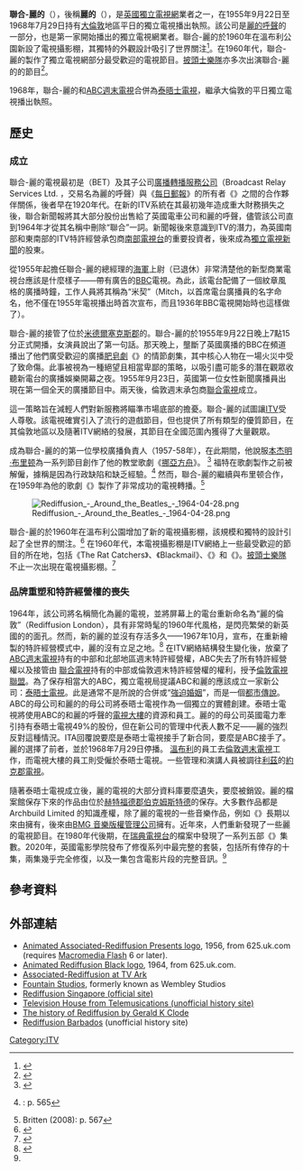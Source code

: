 {{Expand language|en}}
{{Infobox broadcasting network
| name                 = Associated-Rediffusion<br />Rediffusion
| logo                 = 
| logo_size            = 
| logo_alt             = 
| logo caption         = 
| image                = Image:Rediffusion London until 1968 coverage map.svg
| image_size           = 150
| image_alt            = 
| caption              = 1968年時麗的的播出區域
| type                 = [[電視聯播網|電視聯播網]]的地方台
| branding             = {{plainlist|
* 聯合-麗的（1955–1964年）
* 麗的-倫敦（1964–1968年）
  }}
| country              = {{ENG}}
| airdate              = {{start date and years ago|1955|9|22|df=yes}}
| available            = 
| founded              = 
| founder              = 
| motto                = 
| slogan               = 
| tvtransmitters       = {{link-en|克羅伊登發射台|Croydon transmitting station|克羅伊登}}
| license_area         = 
| headquarters         = [[倫敦|倫敦]][[電視大樓|電視大樓]]
| broadcast_area       = [[大倫敦|大倫敦]]
| area                 = 
| nation               = 
| regions              = 
| owner                = {{link-en|英國電力牽引|British Electric Traction}}，[[麗的呼聲|廣播轉播服務公司]]
| parent               = 
| key_people           = 
| established          = 
| launch_date          = 
| dissolved            = {{End date and age|1968|7|29|df=y}}
| former_names         = 
| Picture format       = {{link-en|405線電視系統|405-line television system|405線}}黑白
| affiliation          = [[獨立電視網|ITV]]
| groups               = 
| former_affiliations  = 
| webcast              = 
| website              = 
| language             = 英語
| replaced             = 
| replaced_by          = [[泰晤士電視|泰晤士電視]]
| subsidiary           = 
| footnotes            = 
}}

'''聯合-麗的'''（{{lang-en|Associated-Rediffusion}}），後稱'''麗的'''（{{lang-en|Rediffusion}}），是[[英國|英國]][[獨立電視網|獨立電視網]]業者之一，在1955年9月22日至1968年7月29日持有[[大倫敦|大倫敦]]地區平日的獨立電視播出執照。該公司是[[麗的呼聲|麗的呼聲]]的一部分，也是第一家開始播出的獨立電視網業者。聯合-麗的於1960年在溫布利公園新設了電視攝影棚，其獨特的外觀設計吸引了世界關注<ref>{{Cite web|url=https://www.transdiffusion.org/2004/01/01/wembley1|title=Inside Wembley Studios – Part 1 - Studios - Transdiffusion|website=www.transdiffusion.org|access-date=2016-08-16}}</ref>。在1960年代，聯合-麗的製作了獨立電視網部分最受歡迎的電視節目。[[披頭士樂隊|披頭士樂隊]]亦多次出演聯合-麗的的節目<ref>{{Cite book|title=The Beatles' London: The Ultimate Guide to Over 400 Beatles Sites in and Around London|url=https://archive.org/details/beatleslondonult0000schr|last=Schreuders, Lewisohn & Smith|first=Piet, Mark & Adam|publisher=Portico|year=2008|isbn=978-1906032265|pages=[https://archive.org/details/beatleslondonult0000schr/page/167 167]–8}}</ref>。

1968年，聯合-麗的和[[ABC週末電視|ABC週末電視]]合併為[[泰晤士電視|泰晤士電視]]，繼承大倫敦的平日獨立電視播出執照。

== 歷史 ==
=== 成立 ===
聯合-麗的電視最初是{{link-en|英國電力牽引|British Electric Traction}}（BET）及其子公司[[麗的呼聲|廣播轉播服務公司]]（Broadcast Relay Services Ltd. ，交易名為麗的呼聲）與《[[每日郵報|每日郵報]]》的所有者《{{link-en|DGM媒體|DMG Media
|聯合新聞報}}》之間的合作夥伴關係，後者早在1920年代。在新的ITV系統在其最初幾年造成重大財務損失之後，聯合新聞報將其大部分股份出售給了英國電車公司和麗的呼聲，儘管該公司直到1964年才從其名稱中刪除“聯合”一詞。新聞報後來意識到ITV的潛力，為英國南部和東南部的ITV特許經營承包商[[南部電視台|南部電視台]]的重要投資者，後來成為[[獨立電視新聞|獨立電視新聞]]的股東。

從1955年起擔任聯合-麗的總經理的{{link-en|湯瑪斯·布朗里格|Thomas Brownrigg}}[[英國皇家海軍|海軍]]上尉（已退休）非常清楚他的新型商業電視台應該是什麼樣子——帶有廣告的[[BBC|BBC]]電視。為此，該電台配備了一個紋章風格的廣播時鐘，工作人員將其稱為“米契”（Mitch，以首席電台廣播員{{link-en|萊斯利·米切爾|Leslie Mitchell (broadcaster)}}的名字命名，他不僅在1955年電視播出時首次宣布，而且1936年BBC電視開始時也這樣做了）。{{Citation needed|date=May 2011}}

聯合-麗的接管了位於[[米德爾塞克斯郡|米德爾塞克斯郡]]{{link-en|溫布利公園|Wembley Park}}的{{link-en|噴泉工作室|Fountain Studios|前溫布利電影製片廠}}。聯合-麗的於1955年9月22日晚上7點15分正式開播，女演員{{link-en|瑪吉·勞倫斯|Marjie Lawrence}}說出了第一句話。那天晚上，壟斷了英國廣播的BBC在{{link-en|BBC國內服務|BBC Home Service|國內服務}}頻道播出了他們廣受歡迎的廣播[[肥皂劇|肥皂劇]]《{{link-en|阿徹一家|The Archers}}》的情節劇集，其中核心人物{{link-en|格蕾絲·阿切爾|Grace Archer}}在一場火災中受了致命傷。此事被視為一種絕望且相當卑鄙的策略，以吸引盡可能多的潛在觀眾收聽新電台的廣播娛樂開幕之夜。1955年9月23日，英國第一位女性新聞廣播員{{link-en|芭芭拉·曼德爾|Barbara Mandell}}出現在第一個全天的廣播節目中。兩天後，倫敦週末承包商[[聯合電視|聯合電視]]成立。

這一策略旨在減輕人們對新服務將瞄準市場底部的擔憂。聯合-麗的試圖讓[[ITV|ITV]]受人尊敬。該電視確實引入了流行的遊戲節目，但也提供了所有類型的優質節目，在其倫敦地區以及隨著ITV網絡的發展，其節目在全國范圍內獲得了大量觀眾。

{{link-en|鮑里斯·福特|Boris Ford}}成為聯合-麗的的第一位學校廣播負責人（1957-58年），在此期間，他說服[[本杰明·布里顿|本杰明·布里顿]]為一系列節目創作了他的教堂歌劇《[[挪亞方舟_(歌劇)|挪亞方舟]]》。 <ref>{{cite news | last =Mitchell | first =Donald | title =Obituary: Professor Boris Ford  | newspaper =The Independent | location =London | date =27 May 1998 | url =https://www.independent.co.uk/news/obituaries/obituary-professor-boris-ford-1157541.html | access-date = 9 July 2014}}</ref> 福特在歌劇製作之前被解僱，據稱是因為行政缺陷和缺乏經驗。<ref name=":0">{{cite book | last = Britten | first = Benjamin |editor=Philip Reed |editor2=Mervyn Cooke |editor3=Donald Mitchell| year = 2008 | title = Letters from a Life: The Selected Letters of Benjamin Britten, Volume IV, 1952–1957 | location = London | publisher = The Boydell Press | isbn = 9781843833826}}: p. 565</ref> 然而，聯合-麗的繼續與布里顿合作，在1959年為他的歌劇《{{link-en|碧廬冤孽 (歌劇)|The Turn of the Screw (opera)|碧廬冤孽}}》製作了非常成功的電視轉播。<ref>Britten (2008): p. 567</ref>

[[File:Rediffusion_-_Around_the_Beatles_-_1964-04-28.png|thumb]]

聯合-麗的於1960年在溫布利公園增加了新的電視攝影棚，該規模和獨特的設計引起了全世界的關注。<ref>{{Cite web|url=https://www.transdiffusion.org/2004/01/01/wembley1|title=Inside Wembley Studios – Part 1 - Studios - Transdiffusion |website=www.transdiffusion.org|access-date=2016-08-16}}</ref> 在1960年代，本電視攝影棚是ITV網絡上一些最受歡迎的節目的所在地，包括《The Rat Catchers》、《Blackmail》、《{{link-en|At Last The 1948 Show|At Last The 1948 Show|At Last、The 1948 Show}}》和《{{link-en|The Frost Report}}》。[[披頭士樂隊|披頭士樂隊]]不止一次出現在電視攝影棚。<ref>{{Cite book |title=The Beatles' London: The Ultimate Guide to Over 400 Beatles Sites in and Around London |last1=Schreuders |last2=Lewisohn |last3=Smith |first1=Piet |first2=Mark |first3=Adam |publisher=Portico |year=2008 |isbn=978-1906032265|pages=167–8}}</ref>

=== 品牌重塑和特許經營權的喪失 ===
1964年，該公司將名稱簡化為麗的電視，並將屏幕上的電台重新命名為“麗的倫敦”（Rediffusion London），具有非常時髦的1960年代風格，是閃亮繁榮的新英國的{{link-en|搖擺倫敦|Swinging Sixties}}的面孔。然而，新的麗的並沒有存活多久——1967年10月，{{link-en|獨立電視局|Independent Television Authority}}宣布，在重新繪製的特許經營模式中，麗的沒有立足之地。<ref>{{cite speech |last=Spencer Wills |first=John |title=Statement to shareholders |event=Associated-Rediffusion AGM |date=19 December 1967 |via=Transdiffusion's Rediffusion, London |url=https://rediffusion.london/sentenced-to-death |access-date=2019-01-13 |archive-url=https://web.archive.org/web/20190114210204/https://rediffusion.london/sentenced-to-death |archive-date=14 January 2019 |url-status=dead }}</ref> 在ITV網絡結構發生變化後，放棄了[[ABC週末電視|ABC週末電視]]持有的中部和北部地區週末特許經營權，ABC失去了所有特許經營權以及接管由 [[聯合電視|聯合電視]]持有的中部或倫敦週末特許經營權的權利，授予[[倫敦週末電視|倫敦電視聯盟]]。為了保存相當大的ABC，獨立電視局提議ABC和麗的應該成立一家新公司：[[泰晤士電視|泰晤士電視]]。此是通常不是所說的合併或“[[強迫婚姻|強迫婚姻]]”，而是一個[[都市傳說|都市傳說]]。{{cn|date=December 2021}} ABC的母公司{{link-en|英國聯合電影公司|Associated British Picture Corporation}}和麗的的母公司{{link-en|英國電力牽引|British Electric Traction}}將泰晤士電視作為一個獨立的實體創建。泰晤士電視將使用ABC的{{link-en|泰丁頓攝影棚|Teddington Studios}}和麗的呼聲的[[電視大樓|電視大樓]]的資源和員工。麗的的母公司英國電力牽引持有泰晤士電視49%的股份，但在新公司的管理中代表人數不足——麗的強烈反對這種情況。ITA回覆說要麼是泰晤士電視接手了新合同，要麼是ABC接手了。麗的選擇了前者，並於1968年7月29日停播。{{cn|date=December 2021}} [[溫布利|溫布利]]的員工去[[倫敦週末電視|倫敦週末電視]]工作，而電視大樓的員工則受僱於泰晤士電視。一些管理和演講人員被調往[[利茲|利茲]]的[[ITV約克郡|約克郡電視]]。

隨著泰晤士電視成立後，麗的電視的大部分資料庫要麼遺失，要麼被銷毀。麗的檔案館保存下來的作品由位於[[赫特福德郡|赫特福德郡]][[伯克姆斯特德|伯克姆斯特德]]的{{link-en|英國電影協會國家檔案館|BFI National Archive}}保存。大多數作品都是 Archbuild Limited 的知識產權，除了麗的電視的一些音樂作品，例如《{{link-en|Ready Steady Go！|Ready Steady Go!}}》長期以來由{{link-en|戴夫·克拉克|Dave Clark}}擁有，後來由[[BMG_音樂版權管理公司|BMG 音樂版權管理公司]]擁有。近年來，人們重新發現了一些麗的電視節目。在1980年代後期，在[[瑞典電視台|瑞典電視台]]的檔案中發現了一系列五部《{{link-en|At Last the 1948 Show|At Last the 1948 Show}}》集數。2020年，英國電影學院發布了修復系列中最完整的套裝，包括所有倖存的十集，兩集幾乎完全修復，以及一集包含電影片段的完整音訊。<ref name=":0" />

== 參考資料 ==
{{Reflist}}

==外部連結==
*[https://web.archive.org/web/20050306014820/http://625.uk.com/tv_logos/flash/associated-rediffusion.asp Animated Associated-Rediffusion Presents logo], 1956, from 625.uk.com (requires [[Macromedia_Flash|Macromedia Flash]] 6 or later).
*[https://web.archive.org/web/20050308235234/http://625.uk.com/tv_logos/flash/rediffusion_black.asp Animated Rediffusion Black logo], 1964, from 625.uk.com.
*[https://web.archive.org/web/20070216045001/http://www2.tv-ark.org.uk/itvlondon/rediffusion-main.html Associated-Rediffusion at TV Ark]
*[https://web.archive.org/web/20071027121236/http://www.ftv.co.uk/ Fountain Studios], formerly known as Wembley Studios
*[https://web.archive.org/web/20171128172417/http://www.rediffusion.com.sg/ Rediffusion Singapore (official site)]
*[https://web.archive.org/web/20041208152106/http://www.transdiffusion.org/tvh/ Television House from Telemusications (unofficial history site)]
*[http://www.rediffusion.info The history of Rediffusion by Gerald K Clode]
*[http://www.rediffusion.info/Barbados/ Rediffusion Barbados] (unofficial history site)
{{ITV}}
{{ITV regional history}}  
[[Category:ITV|Category:ITV]]